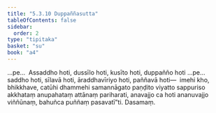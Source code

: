 ```yaml
---
title: "5.3.10 Duppaññasutta"
tableOfContents: false
sidebar:
  order: 2
type: "tipitaka"
basket: "su"
book: "a4"
---
```



<DynamicBreadcrumb />

<Division number="230" book="a4" bookNo="15" page="552">

<Paragraph number="1418" book="a4">
…pe…  Assaddho hoti, dussīlo hoti, kusīto hoti, duppañño hoti …pe…  saddho hoti, sīlavā hoti, āraddhavīriyo hoti, paññavā hoti—  imehi kho, bhikkhave, catūhi dhammehi samannāgato paṇḍito viyatto sappuriso akkhataṃ anupahataṃ attānaṃ pariharati, anavajjo ca hoti ananuvajjo viññūnaṃ, bahuñca puññaṃ pasavatī”ti.

</Paragraph>
</Division>

<Paragraph number="1419" type="center" book="a4">
Dasamaṃ.
</Paragraph>